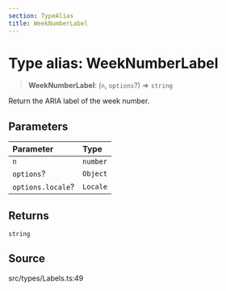 ```yaml
---
section: TypeAlias
title: WeekNumberLabel
---
```


# Type alias: WeekNumberLabel

> **WeekNumberLabel**: (`n`, `options`?) => `string`

Return the ARIA label of the week number.

## Parameters

| Parameter | Type |
| :------ | :------ |
| `n` | `number` |
| `options`? | `Object` |
| `options.locale`? | `Locale` |

## Returns

`string`

## Source

src/types/Labels.ts:49
